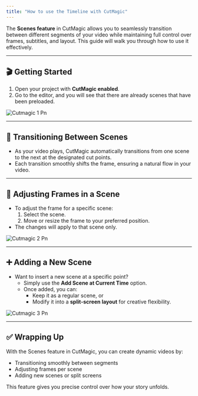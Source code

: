 ```yaml
---
title: "How to use the Timeline with CutMagic"
---
```


The **Scenes feature** in CutMagic allows you to seamlessly transition between different segments of your video while maintaining full control over frames, subtitles, and layout. This guide will walk you through how to use it effectively.

---

## 🎬 Getting Started

1. Open your project with **CutMagic enabled**.
2. Go to the editor, and you will see that there are already scenes that have been preloaded.

![Cutmagic 1 Pn](/images/cutmagic-1.png)

---

## 🔄 Transitioning Between Scenes

- As your video plays, CutMagic automatically transitions from one scene to the next at the designated cut points.
- Each transition smoothly shifts the frame, ensuring a natural flow in your video.

---

## 🎯 Adjusting Frames in a Scene

- To adjust the frame for a specific scene:
  1. Select the scene.
  2. Move or resize the frame to your preferred position.
- The changes will apply to that scene only.

![Cutmagic 2 Pn](/images/cutmagic-2.png)

---

## ➕ Adding a New Scene

- Want to insert a new scene at a specific point?
  - Simply use the **Add Scene at Current Time** option.
  - Once added, you can:
    - Keep it as a regular scene, or
    - Modify it into a **split-screen layout** for creative flexibility.

![Cutmagic 3 Pn](/images/cutmagic-3.png)

---

## ✅ Wrapping Up

With the Scenes feature in CutMagic, you can create dynamic videos by:

- Transitioning smoothly between segments
- Adjusting frames per scene
- Adding new scenes or split screens

This feature gives you precise control over how your story unfolds.